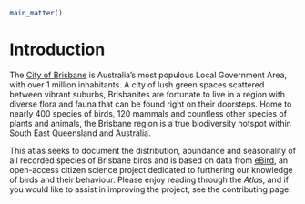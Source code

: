 ```r
main_matter()
```

# Introduction

The [City of Brisbane](https://www.brisbane.qld.gov.au/) is Australia's most populous Local Government Area, with over 1 million inhabitants. A city of lush green spaces scattered between vibrant suburbs, Brisbanites are fortunate to live in a region with diverse flora and fauna that can be found right on their doorsteps. Home to nearly 400 species of birds, 120 mammals and countless other species of plants and animals, the Brisbane region is a true biodiversity hotspot within South East Queensland and Australia.

This atlas seeks to document the distribution, abundance and seasonality of all recorded species of Brisbane birds and is based on data from [eBird](http://www.ebird.org), an open-access citizen science project dedicated to furthering our knowledge of birds and their behaviour. Please enjoy reading through the _Atlas_, and if you would like to assist in improving the project, see the contributing page.
